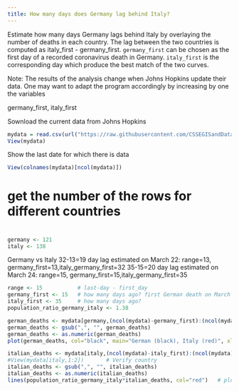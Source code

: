 ```yaml
---
title: How many days does Germany lag behind Italy?
---
```


Estimate how many days Germany lags behind Italy by overlaying the number of deaths in each country.
The lag between the two countries is computed as italy_first - germany_first.
`germany_first` can be chosen as the first day of a recorded coronavirus death in Germany.
`italy_first` is the corresponding day which produce the best match of the two curves. 

Note: The results of the analysis change when Johns Hopkins update their data.
One may want to adapt the program accordingly by increasing by one the variables

  germany_first, italy_first

Sownload the current data from Johns Hopkins

```r
mydata = read.csv(url("https://raw.githubusercontent.com/CSSEGISandData/COVID-19/master/csse_covid_19_data/csse_covid_19_time_series/time_series_covid19_deaths_global.csv"))
View(mydata)
```

Show the last date for which there is data

```r
View(colnames(mydata)[ncol(mydata)]) 
```

# get the number of the rows for different countries
#
```r
germany <- 121       
italy <- 138
```

Germany vs Italy
32-13=19 day lag estimated on March 22: range=13, germany_first=13,italy_germany_first=32
35-15=20 day lag estimated on March 24: range=15, germany_first=15,italy_germany_first=35

```r
range <- 15           # last-day - first_day
germany_first <- 15   # how many days ago? first German death on March 8
italy_first <- 35     # how many days ago?
population_ratio_germany_italy <- 1.38

german_deaths <- mydata[germany,(ncol(mydata)-germany_first):(ncol(mydata)-germany_first+range)]
german_deaths <- gsub(",", "", german_deaths)                     
german_deaths <- as.numeric(german_deaths)                      
plot(german_deaths, col="black", main="German (black), Italy (red)", xlab="days", ylab="German deaths")   

italian_deaths <- mydata[italy,(ncol(mydata)-italy_first):(ncol(mydata)-italy_germany_first+range)]
#View(mydata[italy,1:2])       # Verify country
italian_deaths <- gsub(",", "", italian_deaths)                   
italian_deaths <- as.numeric(italian_deaths)                      
lines(population_ratio_germany_italy*italian_deaths, col="red")   # plot Italy in the same window
```
